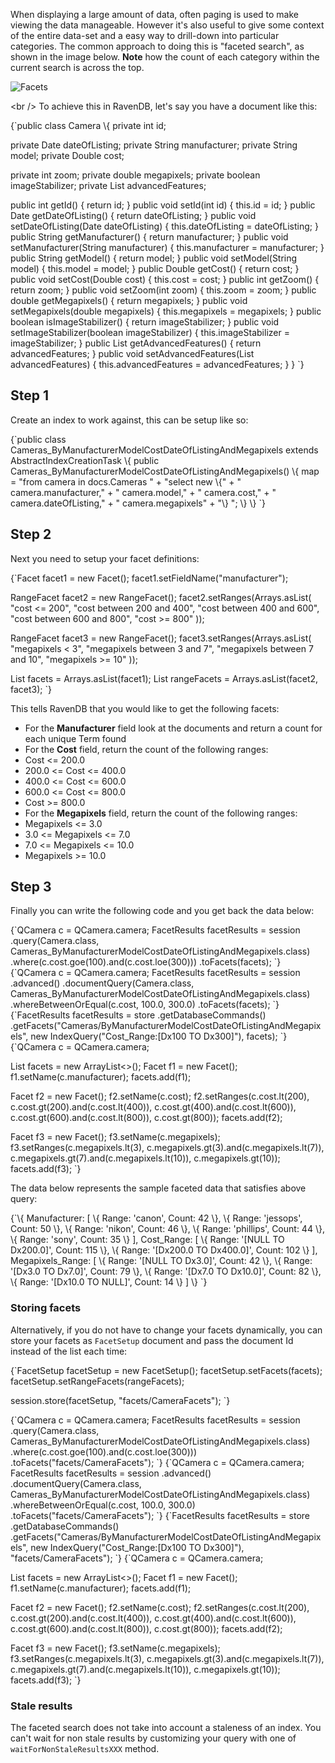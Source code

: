 
When displaying a large amount of data, often paging is used to make viewing the data manageable. However it's also useful to give some context of the entire data-set and a easy way to drill-down into particular categories. The common approach to doing this is "faceted search", as shown in the image below. __Note__ how the count of each category within the current search is across the top.

![Facets](./assets/CNET_faceted_search_2.jpg)

&lt;br /&gt;
To achieve this in RavenDB, let's say you have a document like this:

<TabItem value="camera" label="camera">
<CodeBlock language="java">
{`public class Camera \{
  private int id;

  private Date dateOfListing;
  private String manufacturer;
  private String model;
  private Double cost;

  private int zoom;
  private double megapixels;
  private boolean imageStabilizer;
  private List<String> advancedFeatures;

  public int getId() \{
    return id;
  \}
  public void setId(int id) \{
    this.id = id;
  \}
  public Date getDateOfListing() \{
    return dateOfListing;
  \}
  public void setDateOfListing(Date dateOfListing) \{
    this.dateOfListing = dateOfListing;
  \}
  public String getManufacturer() \{
    return manufacturer;
  \}
  public void setManufacturer(String manufacturer) \{
    this.manufacturer = manufacturer;
  \}
  public String getModel() \{
    return model;
  \}
  public void setModel(String model) \{
    this.model = model;
  \}
  public Double getCost() \{
    return cost;
  \}
  public void setCost(Double cost) \{
    this.cost = cost;
  \}
  public int getZoom() \{
    return zoom;
  \}
  public void setZoom(int zoom) \{
    this.zoom = zoom;
  \}
  public double getMegapixels() \{
    return megapixels;
  \}
  public void setMegapixels(double megapixels) \{
    this.megapixels = megapixels;
  \}
  public boolean isImageStabilizer() \{
    return imageStabilizer;
  \}
  public void setImageStabilizer(boolean imageStabilizer) \{
    this.imageStabilizer = imageStabilizer;
  \}
  public List<String> getAdvancedFeatures() \{
    return advancedFeatures;
  \}
  public void setAdvancedFeatures(List<String> advancedFeatures) \{
    this.advancedFeatures = advancedFeatures;
  \}
\}
`}
</CodeBlock>
</TabItem>

## Step 1

Create an index to work against, this can be setup like so:

<TabItem value="step_2" label="step_2">
<CodeBlock language="java">
{`public class Cameras_ByManufacturerModelCostDateOfListingAndMegapixels extends AbstractIndexCreationTask \{
    public Cameras_ByManufacturerModelCostDateOfListingAndMegapixels() \{
        map = "from camera in docs.Cameras " +
            "select new \{" +
            "   camera.manufacturer," +
            "   camera.model," +
            "   camera.cost," +
            "   camera.dateOfListing," +
            "   camera.megapixels" +
            "\} ";
    \}
\}
`}
</CodeBlock>
</TabItem>

## Step 2

Next you need to setup your facet definitions:

<TabItem value="step_1" label="step_1">
<CodeBlock language="java">
{`Facet facet1 = new Facet();
facet1.setFieldName("manufacturer");

RangeFacet facet2 = new RangeFacet();
facet2.setRanges(Arrays.asList(
    "cost <= 200",
    "cost between 200 and 400",
    "cost between 400 and 600",
    "cost between 600 and 800",
    "cost >= 800"
));

RangeFacet facet3 = new RangeFacet();
facet3.setRanges(Arrays.asList(
    "megapixels < 3",
    "megapixels between 3 and 7",
    "megapixels between 7 and 10",
    "megapixels >= 10"
));

List<Facet> facets = Arrays.asList(facet1);
List<RangeFacet> rangeFacets = Arrays.asList(facet2, facet3);
`}
</CodeBlock>
</TabItem>

This tells RavenDB that you would like to get the following facets:

* For the **Manufacturer** field look at the documents and return a count for each unique Term found
* For the **Cost** field, return the count of the following ranges:
 * Cost &lt;= 200.0
 * 200.0 &lt;= Cost &lt;= 400.0
 * 400.0 &lt;= Cost &lt;= 600.0
 * 600.0 &lt;= Cost &lt;= 800.0
 * Cost &gt;= 800.0
* For the **Megapixels** field, return the count of the following ranges:
 * Megapixels &lt;= 3.0
 * 3.0 &lt;= Megapixels &lt;= 7.0
 * 7.0 &lt;= Megapixels &lt;= 10.0
 * Megapixels &gt;= 10.0

## Step 3

Finally you can write the following code and you get back the data below:

<Tabs groupId='languageSyntax'>
<TabItem value="Query" label="Query">
<CodeBlock language="java">
{`QCamera c = QCamera.camera;
FacetResults facetResults = session
  .query(Camera.class, Cameras_ByManufacturerModelCostDateOfListingAndMegapixels.class)
  .where(c.cost.goe(100).and(c.cost.loe(300)))
  .toFacets(facets);
`}
</CodeBlock>
</TabItem>
<TabItem value="DocumentQuery" label="DocumentQuery">
<CodeBlock language="java">
{`QCamera c = QCamera.camera;
FacetResults facetResults = session
  .advanced()
  .documentQuery(Camera.class, Cameras_ByManufacturerModelCostDateOfListingAndMegapixels.class)
  .whereBetweenOrEqual(c.cost, 100.0, 300.0)
  .toFacets(facets);
`}
</CodeBlock>
</TabItem>
<TabItem value="Commands" label="Commands">
<CodeBlock language="java">
{`FacetResults facetResults = store
  .getDatabaseCommands()
  .getFacets("Cameras/ByManufacturerModelCostDateOfListingAndMegapixels",
    new IndexQuery("Cost_Range:[Dx100 TO Dx300]"),
    facets);
`}
</CodeBlock>
</TabItem>
<TabItem value="Index" label="Index">
<CodeBlock language="java">
{`QCamera c = QCamera.camera;

List<Facet> facets = new ArrayList<>();
Facet f1 = new Facet();
f1.setName(c.manufacturer);
facets.add(f1);

Facet f2 = new Facet();
f2.setName(c.cost);
f2.setRanges(c.cost.lt(200),
    c.cost.gt(200).and(c.cost.lt(400)),
    c.cost.gt(400).and(c.cost.lt(600)),
    c.cost.gt(600).and(c.cost.lt(800)),
    c.cost.gt(800));
facets.add(f2);

Facet f3 = new Facet();
f3.setName(c.megapixels);
f3.setRanges(c.megapixels.lt(3),
    c.megapixels.gt(3).and(c.megapixels.lt(7)),
    c.megapixels.gt(7).and(c.megapixels.lt(10)),
    c.megapixels.gt(10));
facets.add(f3);
`}
</CodeBlock>
</TabItem>
</Tabs>

The data below represents the sample faceted data that satisfies above query:

<TabItem value="json" label="json">
<CodeBlock language="json">
{`\{
   Manufacturer: [
      \{
         Range: 'canon',
         Count: 42
      \},
      \{
         Range: 'jessops',
         Count: 50
      \},
      \{
         Range: 'nikon',
         Count: 46
      \},
      \{
         Range: 'phillips',
         Count: 44
      \},
      \{
         Range: 'sony',
         Count: 35
      \}
   ],
   Cost_Range: [
      \{
         Range: '[NULL TO Dx200.0]',
         Count: 115
      \},
      \{
         Range: '[Dx200.0 TO Dx400.0]',
         Count: 102
      \}
   ],
   Megapixels_Range: [
      \{
         Range: '[NULL TO Dx3.0]',
         Count: 42
      \},
      \{
         Range: '[Dx3.0 TO Dx7.0]',
         Count: 79
      \},
      \{
         Range: '[Dx7.0 TO Dx10.0]',
         Count: 82
      \},
      \{
         Range: '[Dx10.0 TO NULL]',
         Count: 14
      \}
   ]
\}
`}
</CodeBlock>
</TabItem>

### Storing facets

Alternatively, if you do not have to change your facets dynamically, you can store your facets as `FacetSetup` document and pass the document Id instead of the list each time:

<TabItem value="step_4_0" label="step_4_0">
<CodeBlock language="java">
{`FacetSetup facetSetup = new FacetSetup();
facetSetup.setFacets(facets);
facetSetup.setRangeFacets(rangeFacets);

session.store(facetSetup, "facets/CameraFacets");
`}
</CodeBlock>
</TabItem>

<Tabs groupId='languageSyntax'>
<TabItem value="Query" label="Query">
<CodeBlock language="java">
{`QCamera c = QCamera.camera;
FacetResults facetResults = session
  .query(Camera.class, Cameras_ByManufacturerModelCostDateOfListingAndMegapixels.class)
  .where(c.cost.goe(100).and(c.cost.loe(300)))
  .toFacets("facets/CameraFacets");
`}
</CodeBlock>
</TabItem>
<TabItem value="DocumentQuery" label="DocumentQuery">
<CodeBlock language="java">
{`QCamera c = QCamera.camera;
FacetResults facetResults = session
  .advanced()
  .documentQuery(Camera.class, Cameras_ByManufacturerModelCostDateOfListingAndMegapixels.class)
  .whereBetweenOrEqual(c.cost, 100.0, 300.0)
  .toFacets("facets/CameraFacets");
`}
</CodeBlock>
</TabItem>
<TabItem value="Commands" label="Commands">
<CodeBlock language="java">
{`FacetResults facetResults = store
  .getDatabaseCommands()
  .getFacets("Cameras/ByManufacturerModelCostDateOfListingAndMegapixels",
    new IndexQuery("Cost_Range:[Dx100 TO Dx300]"),
    "facets/CameraFacets");
`}
</CodeBlock>
</TabItem>
<TabItem value="Index" label="Index">
<CodeBlock language="java">
{`QCamera c = QCamera.camera;

List<Facet> facets = new ArrayList<>();
Facet f1 = new Facet();
f1.setName(c.manufacturer);
facets.add(f1);

Facet f2 = new Facet();
f2.setName(c.cost);
f2.setRanges(c.cost.lt(200),
    c.cost.gt(200).and(c.cost.lt(400)),
    c.cost.gt(400).and(c.cost.lt(600)),
    c.cost.gt(600).and(c.cost.lt(800)),
    c.cost.gt(800));
facets.add(f2);

Facet f3 = new Facet();
f3.setName(c.megapixels);
f3.setRanges(c.megapixels.lt(3),
    c.megapixels.gt(3).and(c.megapixels.lt(7)),
    c.megapixels.gt(7).and(c.megapixels.lt(10)),
    c.megapixels.gt(10));
facets.add(f3);
`}
</CodeBlock>
</TabItem>
</Tabs>

### Stale results

The faceted search does not take into account a staleness of an index. You can't wait for non stale results by customizing your query with one of `waitForNonStaleResultsXXX` method.


